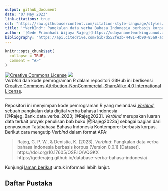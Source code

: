 ```yaml
---
output: github_document
date: '07 May 2023'
link-citations: true
csl: "https://raw.githubusercontent.com/citation-style-language/styles/master/unified-style-sheet-for-linguistics.csl"
title: '*VerbInd*: Pangkalan data verba Bahasa Indonesia berbasis korpus'
author: '[Gede Primahadi Wijaya Rajeg](https://udayananetworking.unud.ac.id/lecturer/880-gede-primahadi-wijaya-rajeg) <a itemprop="sameAs" content="https://orcid.org/0000-0002-2047-8621" href="https://orcid.org/0000-0002-2047-8621" target="orcid.widget" rel="noopener noreferrer" style="vertical-align:top;"><img src="https://orcid.org/sites/default/files/images/orcid_16x16.png" style="width:1em;margin-right:.5em;" alt="ORCID iD icon"></a> & [Karlina Denistia](https://www.researchgate.net/profile/Karlina-Denistia) <a itemprop="sameAs" content="http://orcid.org/0000-0002-1060-3548" href="http://orcid.org/0000-0002-1060-3548" target="orcid.widget" rel="noopener noreferrer" style="vertical-align:top;"><img src="https://orcid.org/sites/default/files/images/orcid_16x16.png" style="width:1em;margin-right:.5em;" alt="ORCID iD icon"></a>'
bibliography: "https://api.citedrive.com/bib/d552fe3b-4481-4b90-85a9-a5568cdc0670/references.bib?x=eyJpZCI6ICJkNTUyZmUzYi00NDgxLTRiOTAtODVhOS1hNTU2OGNkYzA2NzAiLCAidXNlciI6ICIzODg0IiwgInNpZ25hdHVyZSI6ICI4YzNhNjU2ZGVkMjAyYTQ0NzgzODE1N2IxNzhiYTZjZDkxNDM5MmE4ZTE4ZmJmYjY0M2M0ODk0ZjQzZGY4NTVhIn0=/bibliography.bib"
---
```


<!-- README.md is generated from README.Rmd. Please edit that file -->

```r
knitr::opts_chunk$set(
  collapse = TRUE,
  comment = "#>"
)
```

<!-- badges: start -->

<a rel="license" href="http://creativecommons.org/licenses/by-nc-sa/4.0/"><img alt="Creative Commons License" style="border-width:0" src="https://i.creativecommons.org/l/by-nc-sa/4.0/88x31.png" /></a> [![](https://img.shields.io/badge/doi-10.17605/OSF.IO/VQGKX-blue.svg)](https://doi.org/10.17605/OSF.IO/VQGKX) <br />*VerbInd* dan kode pemrograman R dalam repositori GitHub ini berlisensi <a rel="license" href="http://creativecommons.org/licenses/by-nc-sa/4.0/">Creative Commons Attribution-NonCommercial-ShareAlike 4.0 International License</a>.

<!-- badges: end -->

----------------------

Repositori ini menyimpan kode pemrograman R yang melandasi *[VerbInd](https://gederajeg.github.io/database-verba-bahasa-indonesia/)*, sebuah pangkalan data digital verba bahasa Indonesia [@Rajeg_Bank_data_verba_2023; @Rajeg2023]. *VerbInd* merupakan luaran data terkait proyek penulisan bab buku [@Rajeg2023a] sebagai bagian dari penyusunan Tatabahasa Bahasa Indonesia Kontemporer berbasis korpus. Berikut cara mengutip *VerbInd* dalam format APA:

> Rajeg, G. P. W., & Denistia, K. (2023). *VerbInd*: Pangkalan data verba bahasa Indonesia berbasis korpus (Version 0.0.1) [Dataset]. https://doi.org/10.17605/OSF.IO/VQGKX  https://gederajeg.github.io/database-verba-bahasa-indonesia/

Kunjungi [laman berikut](https://github.com/gederajeg/afiksasi-verba-bahasa-indonesia) untuk informasi lebih lanjut.

## Daftar Pustaka